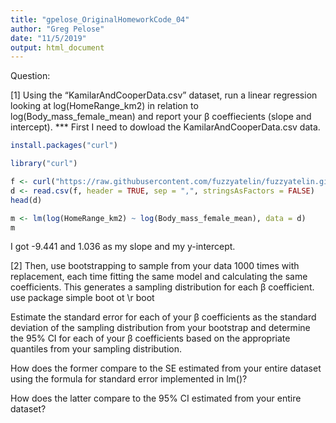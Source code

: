 ```yaml
---
title: "gpelose_OriginalHomeworkCode_04"
author: "Greg Pelose"
date: "11/5/2019"
output: html_document
---
```


Question:

[1] Using the “KamilarAndCooperData.csv” dataset, run a linear regression looking at log(HomeRange_km2) in relation to log(Body_mass_female_mean) and report your β coeffiecients (slope and intercept).
***
First I need to dowload the KamilarAndCooperData.csv data. 
```r
install.packages("curl")
```

```r
library("curl")
```

```r
f <- curl("https://raw.githubusercontent.com/fuzzyatelin/fuzzyatelin.github.io/master/AN597_Fall19/KamilarAndCooperData.csv")
d <- read.csv(f, header = TRUE, sep = ",", stringsAsFactors = FALSE)
head(d)
```

```r
m <- lm(log(HomeRange_km2) ~ log(Body_mass_female_mean), data = d)
m
```

I got -9.441 and 1.036 as my slope and my y-intercept. 

[2] Then, use bootstrapping to sample from your data 1000 times with replacement, each time fitting the same model and calculating the same coefficients. This generates a sampling distribution for each β coefficient.
use package simple boot ot \\r boot

Estimate the standard error for each of your β coefficients as the standard deviation of the sampling distribution from your bootstrap and determine the 95% CI for each of your β coefficients based on the appropriate quantiles from your sampling distribution.

How does the former compare to the SE estimated from your entire dataset using the formula for standard error implemented in lm()?

How does the latter compare to the 95% CI estimated from your entire dataset?